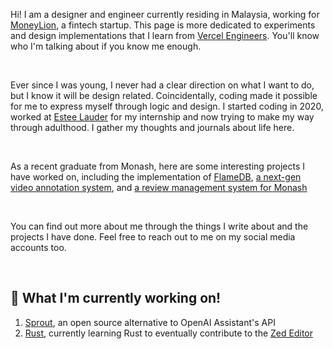 Hi! I am a designer and engineer currently residing in Malaysia, working for [MoneyLion](https://www.moneylion.com/), a fintech startup. This page is more dedicated to experiments and design implementations that I learn from [Vercel Engineers](https://front-alias.vercel.app/about#team). You'll know who I'm talking about if you know me enough.

<br />

Ever since I was young, I never had a clear direction on what I want to do, but I know it will be design related. Coincidentally, coding made it possible for me to express myself through logic and design. I started coding in 2020, worked at [Estee Lauder](https://www.elcompanies.com/en/news-and-media/newsroom/company-features/2021/elc-expand-its-technology) for my internship and now trying to make my way through adulthood. I gather my thoughts and journals about life here.

<br />

As a recent graduate from Monash, here are some interesting projects I have worked on, including the implementation of [FlameDB](https://drive.google.com/file/d/16C1C8r9Ajc643wo3UkWVRltPIiJUz49p/view?usp=drive_link), [a next-gen video annotation system](https://drive.google.com/file/d/1SqZ1HeCXPcry34NxDlm2OJKbznOw_LE8/view?usp=sharing), and [a review management system for Monash](https://zachkhong.vercel.app/project/ureview-monash)

<br/>

You can find out more about me through the things I write about and the projects I have done. Feel free to reach out to me on my social media accounts too.

<br/>

## 📝 What I'm currently working on!
1. [Sprout](https://github.com/GuiBibeau/sprout), an open source alternative to OpenAI Assistant's API
2. [Rust](https://www.rust-lang.org/), currently learning Rust to eventually contribute to the [Zed Editor](https://zed.dev/)
